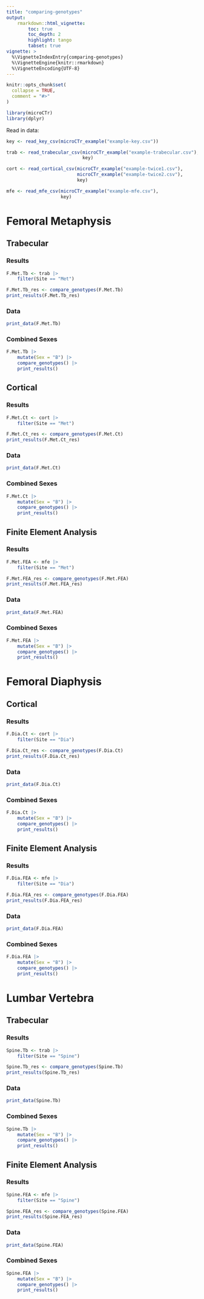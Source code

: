 ```yaml
---
title: "comparing-genotypes"
output: 
    rmarkdown::html_vignette:
        toc: true
        toc_depth: 2
        highlight: tango
        tabset: true
vignette: >
  %\VignetteIndexEntry{comparing-genotypes}
  %\VignetteEngine{knitr::rmarkdown}
  %\VignetteEncoding{UTF-8}
---
```


```r
knitr::opts_chunk$set(
  collapse = TRUE,
  comment = "#>"
)
```

```r
library(microCTr)
library(dplyr)
```

Read in data:

```r
key <- read_key_csv(microCTr_example("example-key.csv"))

trab <- read_trabecular_csv(microCTr_example("example-trabecular.csv"),
                            key)

cort <- read_cortical_csv(microCTr_example("example-twice1.csv"),
                          microCTr_example("example-twice2.csv"),
                          key)

mfe <- read_mfe_csv(microCTr_example("example-mfe.csv"),
                    key)
```

# Femoral Metaphysis

## Trabecular {.tabset}

### Results

```r
F.Met.Tb <- trab |> 
    filter(Site == "Met")

F.Met.Tb_res <- compare_genotypes(F.Met.Tb)
print_results(F.Met.Tb_res)
```

### Data

```r
print_data(F.Met.Tb)
```

### Combined Sexes

```r
F.Met.Tb |> 
    mutate(Sex = "B") |> 
    compare_genotypes() |> 
    print_results()
```


## Cortical {.tabset}

### Results

```r
F.Met.Ct <- cort |> 
    filter(Site == "Met")

F.Met.Ct_res <- compare_genotypes(F.Met.Ct)
print_results(F.Met.Ct_res)
```

### Data

```r
print_data(F.Met.Ct)
```

### Combined Sexes

```r
F.Met.Ct |> 
    mutate(Sex = "B") |> 
    compare_genotypes() |> 
    print_results()
```


## Finite Element Analysis {.tabset}

### Results

```r
F.Met.FEA <- mfe |> 
    filter(Site == "Met")

F.Met.FEA_res <- compare_genotypes(F.Met.FEA)
print_results(F.Met.FEA_res)
```

### Data

```r
print_data(F.Met.FEA)
```

### Combined Sexes

```r
F.Met.FEA |> 
    mutate(Sex = "B") |> 
    compare_genotypes() |> 
    print_results()
```


# Femoral Diaphysis

## Cortical {.tabset}

### Results

```r
F.Dia.Ct <- cort |> 
    filter(Site == "Dia")

F.Dia.Ct_res <- compare_genotypes(F.Dia.Ct)
print_results(F.Dia.Ct_res)
```

### Data

```r
print_data(F.Dia.Ct)
```

### Combined Sexes

```r
F.Dia.Ct |> 
    mutate(Sex = "B") |> 
    compare_genotypes() |> 
    print_results()
```


## Finite Element Analysis {.tabset}

### Results

```r
F.Dia.FEA <- mfe |> 
    filter(Site == "Dia")

F.Dia.FEA_res <- compare_genotypes(F.Dia.FEA)
print_results(F.Dia.FEA_res)
```

### Data

```r
print_data(F.Dia.FEA)
```

### Combined Sexes

```r
F.Dia.FEA |> 
    mutate(Sex = "B") |> 
    compare_genotypes() |> 
    print_results()
```


# Lumbar Vertebra

## Trabecular {.tabset}

### Results

```r
Spine.Tb <- trab |> 
    filter(Site == "Spine")

Spine.Tb_res <- compare_genotypes(Spine.Tb)
print_results(Spine.Tb_res)
```

### Data

```r
print_data(Spine.Tb)
```

### Combined Sexes

```r
Spine.Tb |> 
    mutate(Sex = "B") |> 
    compare_genotypes() |> 
    print_results()
```


## Finite Element Analysis {.tabset}

### Results

```r
Spine.FEA <- mfe |> 
    filter(Site == "Spine")

Spine.FEA_res <- compare_genotypes(Spine.FEA)
print_results(Spine.FEA_res)
```

### Data

```r
print_data(Spine.FEA)
```

### Combined Sexes

```r
Spine.FEA |> 
    mutate(Sex = "B") |> 
    compare_genotypes() |> 
    print_results()
```
